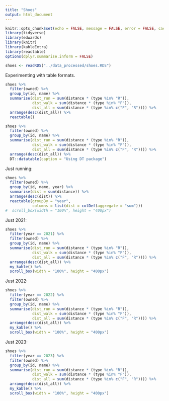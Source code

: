 ```yaml
---
title: "Shoes"
output: html_document
---
```


```r
knitr::opts_chunk$set(echo = FALSE, message = FALSE, error = FALSE, cache = FALSE)
library(tidyverse)
library(edwards)
library(knitr)
library(kableExtra)
library(reactable)
options(dplyr.summarise.inform = FALSE)
```

```r
shoes <- readRDS("../data_processed/shoes.RDS")
```

Experimenting with table formats. 

```r
shoes %>% 
  filter(owned) %>% 
  group_by(id, name) %>% 
  summarise(dist_run = sum(distance * (type %in% "R")),
            dist_walk = sum(distance * (type %in% "F")),
            dist_all = sum(distance * (type %in% c("F", "R")))) %>% 
  arrange(desc(dist_all)) %>% 
  reactable()  
```

```r
shoes %>% 
  filter(owned) %>% 
  group_by(id, name) %>% 
  summarise(dist_run = sum(distance * (type %in% "R")),
            dist_walk = sum(distance * (type %in% "F")),
            dist_all = sum(distance * (type %in% c("F", "R")))) %>% 
  arrange(desc(dist_all)) %>% 
  DT::datatable(caption = "Using DT package")  
```

Just running:

```r
shoes %>% 
  filter(owned) %>% 
  group_by(id, name, year) %>% 
  summarise(dist = sum(distance)) %>% 
  arrange(desc(dist)) %>% 
  reactable(groupBy = "year", 
            columns = list(dist = colDef(aggregate = "sum")))  
#  scroll_box(width = "100%", height = "400px")
```

Just 2021: 

```r
shoes %>% 
  filter(year == 2021) %>% 
  filter(owned) %>% 
  group_by(id, name) %>% 
  summarise(dist_run = sum(distance * (type %in% "R")),
            dist_walk = sum(distance * (type %in% "F")),
            dist_all = sum(distance * (type %in% c("F", "R")))) %>% 
  arrange(desc(dist_all)) %>% 
  my_kable() %>% 
  scroll_box(width = "100%", height = "400px")
```  

Just 2022: 

```r
shoes %>% 
  filter(year == 2022) %>% 
  filter(owned) %>% 
  group_by(id, name) %>% 
  summarise(dist_run = sum(distance * (type %in% "R")),
            dist_walk = sum(distance * (type %in% "F")),
            dist_all = sum(distance * (type %in% c("F", "R")))) %>% 
  arrange(desc(dist_all)) %>% 
  my_kable() %>% 
  scroll_box(width = "100%", height = "400px")
```  

Just 2023: 

```r
shoes %>% 
  filter(year == 2023) %>% 
  filter(owned) %>% 
  group_by(id, name) %>% 
  summarise(dist_run = sum(distance * (type %in% "R")),
            dist_walk = sum(distance * (type %in% "F")),
            dist_all = sum(distance * (type %in% c("F", "R")))) %>% 
  arrange(desc(dist_all)) %>% 
  my_kable() %>% 
  scroll_box(width = "100%", height = "400px")
```  
